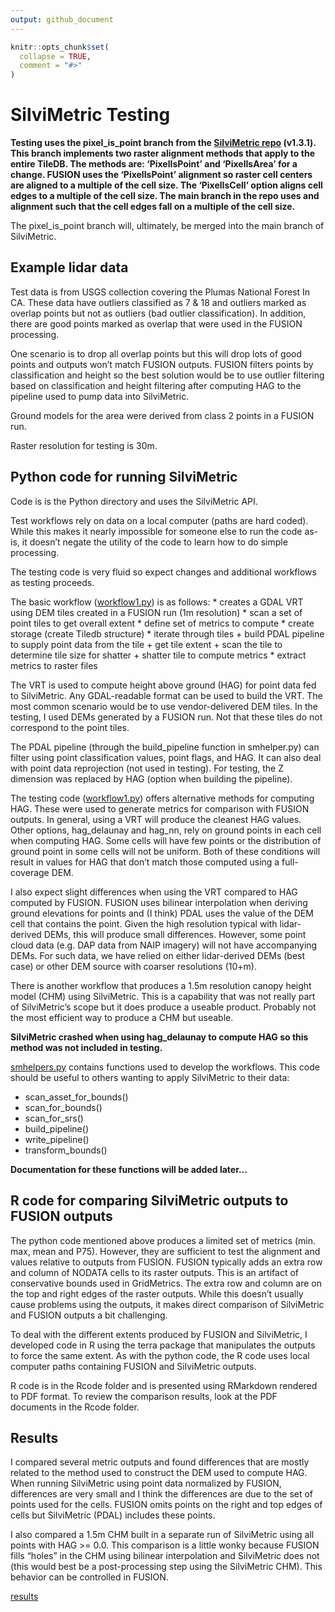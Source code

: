 ```yaml
---
output: github_document
---
```


<!-- README.md is generated from README.Rmd. Please edit that file -->

```r
knitr::opts_chunk$set(
  collapse = TRUE,
  comment = "#>"
)
```

# SilviMetric Testing

**Testing uses the pixel_is_point branch from the [SilviMetric repo](https://github.com/hobuinc/silvimetric) 
(v1.3.1). This branch implements two raster alignment methods that apply to the entire TileDB. The methods are:
'PixelIsPoint' and 'PixelIsArea' for a change. FUSION uses the 'PixelIsPoint' alignment so raster cell
centers are aligned to a multiple of the cell size. The 'PixelIsCell' option aligns cell edges to a 
multiple of the cell size. The main branch in the
repo uses and alignment such that the cell edges fall on a multiple of the cell size.**

The pixel_is_point branch will, ultimately, be merged into the main branch of SilviMetric.

## Example lidar data

Test data is from USGS collection covering the Plumas National Forest In CA. These data have outliers
classified as 7 & 18 and outliers marked as overlap points but not as outliers (bad outlier classification).
In addition, there are good points marked as overlap that were used in the FUSION processing.

One scenario is to drop all overlap points but this will drop lots of good points and outputs won't match
FUSION outputs. FUSION filters points by classification and height so the best solution would be to use
outlier filtering based on classification and height filtering after computing HAG to the pipeline used
to pump data into SilviMetric.

Ground models for the area were derived from class 2 points in a FUSION run.

Raster resolution for testing is 30m.

## Python code for running SilviMetric

Code is is the Python directory and uses the SilviMetric API.

Test workflows rely on data on a local computer (paths are hard coded). While this makes it nearly impossible for 
someone else to run the code as-is, it doesn't negate the utility of the code to learn how to do simple processing.

The testing code is very fluid so expect changes and additional workflows as testing proceeds.

The basic workflow ([workflow1.py](https://github.com/bmcgaughey1/SilviMetricTesting/blob/24fba55ed3d666b5fc83bb925c61ef3f37c61a8e/Python/workflow1.py)) is as follows:
* creates a GDAL VRT using DEM tiles created in a FUSION run (1m resolution)
* scan a set of point tiles to get overall extent
* define set of metrics to compute
* create storage (create Tiledb structure)
* iterate through tiles
  + build PDAL pipeline to supply point data from the tile
  + get tile extent
  + scan the tile to determine tile size for shatter
  + shatter tile to compute metrics
* extract metrics to raster files

The VRT is used to compute height above ground (HAG) for point data fed to SilviMetric. Any GDAL-readable
format can be used to build the VRT. The most common scenario would be to use vendor-delivered DEM tiles. In
the testing, I used DEMs generated by a FUSION run. Not that these tiles do not correspond to the point tiles.

The PDAL pipeline (through the build_pipeline function in smhelper.py) can filter using point classification
values, point flags, and HAG. It can also deal with point data reprojection (not used in testing). For testing,
the Z dimension was replaced by HAG (option when building the pipeline).

The testing code ([workflow1.py](https://github.com/bmcgaughey1/SilviMetricTesting/blob/24fba55ed3d666b5fc83bb925c61ef3f37c61a8e/Python/workflow1.py)) offers alternative methods for computing HAG. These were used to generate metrics
for comparison with FUSION outputs. In general, using a VRT will produce the cleanest HAG values. Other options,
hag_delaunay and hag_nn, rely on ground points in each cell when computing HAG. Some cells will have few points
or the distribution of ground point in some cells will not be uniform. Both of these conditions will result in
values for HAG that don't match those computed using a full-coverage DEM.

I also expect slight differences when using the VRT compared to HAG computed by FUSION. FUSION uses bilinear
interpolation when deriving ground elevations for points and (I think) PDAL uses the value of the DEM cell
that contains the point. Given the high resolution typical with lidar-derived DEMs, this will produce small
differences. However, some point cloud data (e.g. DAP data from NAIP imagery) will not have accompanying
DEMs. For such data, we have relied on either lidar-derived DEMs (best case) or other DEM source with coarser 
resolutions (10+m).

There is another workflow that produces a 1.5m resolution canopy height model (CHM) using SilviMetric. This
is a capability that was not really part of SilviMetric's scope but it does produce a useable product.
Probably not the most efficient way to produce a CHM but useable.

**SilviMetric crashed when using hag_delaunay to compute HAG so this method was not included in testing.**

[smhelpers.py](https://github.com/bmcgaughey1/SilviMetricTesting/blob/24fba55ed3d666b5fc83bb925c61ef3f37c61a8e/Python/smhelpers.py) contains functions used to develop the workflows. This code should be useful to others wanting 
to apply SilviMetric to their data:

* scan_asset_for_bounds()
* scan_for_bounds()
* scan_for_srs()
* build_pipeline()
* write_pipeline()
* transform_bounds()

**Documentation for these functions will be added later...**

## R code for comparing SilviMetric outputs to FUSION outputs

The python code mentioned above produces a limited set of metrics (min. max, mean and P75). However, they are 
sufficient to test the alignment and values relative to outputs from FUSION. FUSION typically adds an extra row and 
column of NODATA cells to its raster outputs. This is an artifact of conservative bounds used in GridMetrics. 
The extra row and column are on the top and right edges of the raster outputs. While this doesn't usually
cause problems using the outputs, it makes direct comparison of SilviMetric and FUSION outputs a bit challenging. 

To deal with the different extents produced by FUSION and SilviMetric, I developed code in R using the terra 
package that manipulates the outputs to force the same extent. As with the python code, the R code uses local
computer paths containing FUSION and SilviMetric outputs.

R code is in the Rcode folder and is presented using RMarkdown rendered to PDF format. To review the comparison 
results, look at the PDF documents in the Rcode folder.

## Results

I compared several metric outputs and found differences that are mostly related to the method used to construct
the DEM used to compute HAG. When running SilviMetric using point data normalized by FUSION, differences are
very small and I think the differences are due to the set of points used for the cells. FUSION omits points on
the right and top edges of cells but SilviMetric (PDAL) includes these points.

I also compared a 1.5m CHM built in a separate run of SilviMetric using all points with HAG >= 0.0. This
comparison is a little wonky because FUSION fills "holes" in the CHM using bilinear interpolation and
SilviMetric does not (this would best be a post-processing step using the SilviMetric CHM). This behavior 
can be controlled in FUSION.

[results](https://github.com/bmcgaughey1/SilviMetricTesting/blob/f2fe47e20f8910a1aeb0b393639841acf73b431c/Rcode/MetricComparison.pdf)

